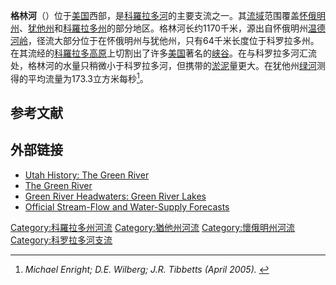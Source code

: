 {{For|其它命名为格林河的河流|格林河 (消歧义)}}

{{Geobox|River
<!-- *** Name section *** -->
|name                        = 格林河
|native_name                 = Green River
|other_name                  = Seeds-kee-dee-Agie
|other_name1                 =
<!-- *** Image *** --->
|image                       = Mineral-Bottom.jpg
|image_size                  = 290
|image_caption               = [[峽谷地國家公園|峽谷地國家公園]]附近的格林河
<!-- *** Country etc. *** -->
|country                     = {{flag|United States}}
|country_flag                = 1
|country1                    =
|state                       = {{flag|Wyoming}}
|state1                      = {{flag|Colorado}}
|state2                      = {{flag|Utah}}
|state3                      = 
|state_flag                  = 1
|region                      = 
|region1                     =
|district                    = 
|district1                   = 
|city                        = [[绿河_(怀俄明州)|绿河 (怀俄明州)]]
|city1                       = [[绿河_(犹他州)|绿河 (犹他州)]]
|city2                       =
|city3                       =
|city4                       =
| border_type                = [[流域|流域]]边界
| border                     = 西：[[Great_Basin_Divide|Great Basin Divide]]<br>东：[[大陆分水岭|大陆分水岭]]
|length_imperial             = 730
|length_note                 =
|watershed_imperial          = 48100
|watershed_round             = 0
|watershed_note              =
|discharge_location          = [[绿河_(犹他州)|绿河 (犹他州)]]
|discharge_imperial          = 6121
|discharge_round             = 0
|discharge_max_imperial      = 68100
|discharge_min_imperial      = 380
|discharge_note              =<ref name="enright">{{cite journal |author=Michael Enright |author2=D.E. Wilberg |author3=J.R. Tibbetts |title=Water Resources Data, Utah, Water Year 2004 |page=120 |publisher=U.S. Geological Survey |date=April 2005 |url=http://pubs.usgs.gov/wdr/2004/wdr-ut-04/ |accessdate=2008-01-20 |archive-date=2013-06-27 |archive-url=https://web.archive.org/web/20130627121527/http://pubs.usgs.gov/wdr/2004/wdr-ut-04/ |dead-url=no }}</ref>
|discharge1_location         = 
|discharge1_imperial         = 
<!-- *** Source *** -->
|source_name                 = [[温德河岭|温德河岭]]
|source_location             = 
|source_district             =
|source_region               = 
|source_state                = 怀俄明州
|source_country              = 
|source_lat_d                = 43
|source_lat_m                = 09
|source_lat_s                = 13
|source_lat_NS               = N
|source_long_d               = 109
|source_long_m               = 40
|source_long_s               = 18
|source_long_EW              = W
|source_coordinates_note     =<ref name="GNIS">{{Gnis|1428399|Green River}}, USGS GNIS</ref>
|source_elevation_imperial   = 
|source_elevation_note       =
|source_length_imperial      = 
<!-- *** Mouth *** -->
|mouth_name                  = [[科罗拉多河|科罗拉多河]]
|mouth_location              = [[峽谷地國家公園|峽谷地國家公園]]
|mouth_district              = [[聖胡安縣_(猶他州)|聖胡安縣]]
|mouth_region                = 
|mouth_state                 = 猶他州
|mouth_country               = 
|mouth_lat_d                 = 38
|mouth_lat_m                 = 11
|mouth_lat_s                 = 21
|mouth_lat_NS                = N
|mouth_long_d                = 109
|mouth_long_m                = 53
|mouth_long_s                = 07
|mouth_long_EW               = W
|mouth_coordinates_note      =<ref name="GNIS"/>
|mouth_elevation_imperial    =
|mouth_elevation_note        =
<!-- *** Tributaries *** -->
|tributary_left              = [[New_Fork_River|New Fork River]]
|tributary_left1             = [[Blacks_Fork|Blacks Fork]]
|tributary_left2             = 
|tributary_left3             =
|tributary_left4             = 
|tributary_left5             =
|tributary_right             = [[扬帕河|扬帕河]]
|tributary_right1            = [[怀特河_(格林河支流)|怀特河]]
|tributary_right2            =
|tributary_right3            =
|tributary_right4            =
<!-- *** Free fields *** -->
|free_name                   =
|free_value                  =
<!-- *** Map section *** -->
|map                         = Greenutrivermap.png
|map_size                    = 290
|map_caption                 = 格林河水系图
}}
'''格林河'''（{{lang-en|Green River}}）位于[[美国|美国]]西部，是[[科羅拉多河|科羅拉多河]]的主要支流之一。其[[流域|流域]]范围覆盖[[怀俄明州|怀俄明州]]、[[犹他州|犹他州]]和[[科羅拉多州|科羅拉多州]]的部分地区。格林河长约1170千米，源出自怀俄明州[[温德河岭|温德河岭]]，径流大部分位于在怀俄明州与犹他州，只有64千米长度位于科罗拉多州。在其流经的[[科羅拉多高原|科羅拉多高原]]上切割出了许多[[美国|美国]]著名的[[峡谷|峡谷]]。在与科罗拉多河汇流处，格林河的水量只稍微小于科罗拉多河，但携带的[[淤泥|淤泥]]量更大。在犹他州[[绿河_(犹他州)|绿河]]测得的平均流量为173.3立方米每秒<ref name="enright2"><cite class="citation journal">Michael Enright; D.E. Wilberg; J.R. Tibbetts (April 2005). </cite></ref>。

== 参考文献 ==
{{Reflist}}

== 外部链接 ==
* [http://historytogo.utah.gov/utah_chapters/the_land/greenriver.html Utah History: The Green River] {{Wayback|url=http://historytogo.utah.gov/utah_chapters/the_land/greenriver.html |date=20110628200404 }}
* [https://web.archive.org/web/20110714121434/http://www.mountainmancountry.com/attractions/destinations/green-river.html The Green River]
* [https://web.archive.org/web/20110714121457/http://www.mountainmancountry.com/attractions/destinations/green-river-lakes.html Green River Headwaters: Green River Lakes]
* [http://www.cbrfc.noaa.gov Official Stream-Flow and Water-Supply Forecasts] {{Wayback|url=http://www.cbrfc.noaa.gov/ |date=20070413135858 }}
[[Category:科羅拉多州河流|Category:科羅拉多州河流]]
[[Category:猶他州河流|Category:猶他州河流]]
[[Category:懷俄明州河流|Category:懷俄明州河流]]
[[Category:科罗拉多河支流|Category:科罗拉多河支流]]